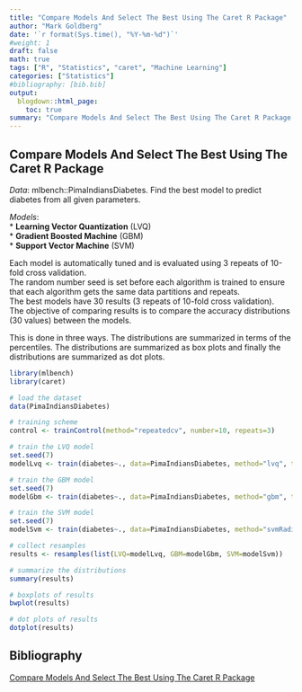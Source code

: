 ```yaml
---
title: "Compare Models And Select The Best Using The Caret R Package"
author: "Mark Goldberg"
date: '`r format(Sys.time(), "%Y-%m-%d")`'
#weight: 1
draft: false
math: true
tags: ["R", "Statistics", "caret", "Machine Learning"]
categories: ["Statistics"]
#bibliography: [bib.bib]
output:
  blogdown::html_page:
    toc: true
summary: "Compare Models And Select The Best Using The Caret R Package."
---
```


## Compare Models And Select The Best Using The Caret R Package

*Data*: mlbench::PimaIndiansDiabetes. Find the best model to predict diabetes from all given parameters.  

*Models*:  
* **Learning Vector Quantization** (LVQ)  
* **Gradient Boosted Machine** (GBM)  
* **Support Vector Machine** (SVM)  

Each model is automatically tuned and is evaluated using 3 repeats of 10-fold cross validation.  
The random number seed is set before each algorithm is trained to ensure that each algorithm gets the same data partitions and repeats.  
The best models have 30 results (3 repeats of 10-fold cross validation).  
The objective of comparing results is to compare the accuracy distributions (30 values) between the models.  

This is done in three ways. The distributions are summarized in terms of the percentiles. The distributions are summarized as box plots and finally the distributions are summarized as dot plots.  

```r
library(mlbench)
library(caret)

# load the dataset
data(PimaIndiansDiabetes)

# training scheme
control <- trainControl(method="repeatedcv", number=10, repeats=3)

# train the LVQ model
set.seed(7)
modelLvq <- train(diabetes~., data=PimaIndiansDiabetes, method="lvq", trControl=control)

# train the GBM model
set.seed(7)
modelGbm <- train(diabetes~., data=PimaIndiansDiabetes, method="gbm", trControl=control, verbose=FALSE)

# train the SVM model
set.seed(7)
modelSvm <- train(diabetes~., data=PimaIndiansDiabetes, method="svmRadial", trControl=control)

# collect resamples
results <- resamples(list(LVQ=modelLvq, GBM=modelGbm, SVM=modelSvm))

# summarize the distributions
summary(results)
```
```r
# boxplots of results
bwplot(results)
```
```r
# dot plots of results
dotplot(results)
```

## Bibliography
[Compare Models And Select The Best Using The Caret R Package](https://machinelearningmastery.com/compare-models-and-select-the-best-using-the-caret-r-package/)